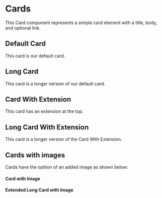 
<Meta of={CardStories} />

# Cards

This Card component represents a simple card element with a title, body, and optional link.

## Default Card

This card is our default card.

<Canvas>
  <Story of={CardStories.CardStory} />
</Canvas>

## Long Card

This card is a longer version of our default card.

<Canvas>
  <Story of={CardStories.CardStoryLong} />
</Canvas>

## Card With Extension

This card has an extension at the top.

<Canvas>
  <Story of={CardStories.CardWithExtendedStory} />
</Canvas>

## Long Card With Extension

This card is a longer version of the Card With Extension.

<Canvas>
  <Story of={CardStories.CardWithExtendedStoryLong} />
</Canvas>

## Cards with images

Cards have the optiion of an added image as shown below:

#### Card with Image

<Canvas>
  <Story of={CardStories.CardWithImage} />
</Canvas>

#### Extended Long Card with Image

<Canvas>
  <Story of={CardStories.CardWithExtendedLongImageStory} />
</Canvas>
